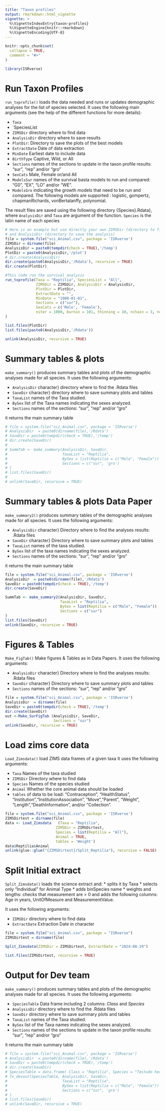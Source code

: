 ```yaml
---
title: "Taxon profiles"
output: rmarkdown::html_vignette
vignette: >
  %\VignetteIndexEntry{taxon-profiles}
  %\VignetteEngine{knitr::rmarkdown}
  %\VignetteEncoding{UTF-8}
---
```


```r
knitr::opts_chunk$set(
  collapse = TRUE,
  comment = "#>"
)
```

```r
library(ISRverse)
```

<!-- WARNING - This vignette is generated by {fusen} from dev/flat_main.Rmd: do not edit by hand -->

# Run Taxon Profiles

`run_txprofile()` loads the data needed and runs or updates demographic analyses for the list of species selected. It uses the following main arguments (see the help of the different functions for more details):

* `Taxa` 
* `SpeciesList
* `ZIMSDir` directory where to find data
* `AnalysisDir`  directory where to save results
* `PlotDir`: Directory to save the plots of the best models
* `ExtractDate`  Date of data extraction
* `MinDate`  Earliest date to include data
* `BirthType` Captive, Wild, or All
* `Sections` names of the sections to update in the taxon profile results: "sur", "rep" and/or "gro"
* `SexCats` Male, Female or/and All
* `ModelsSur` names of the survival basta models to run and compared: "G0", "EX", "LO" and/or "WE".
* `ModelsGro` indicating the growth models that need to be run and compared. The following models are supported : logistic, gompertz, chapmanRichards, vonBertalanffy, polynomial.

The result files are saved using the following directory \code{{AnalysisDir}\{Taxa}\{Species}.Rdata}, where `AnalysisDir` and `Taxa` are argument of the function. `Species` is the latin name of each species




```r
# Here is an example but use directly your own ZIMSDir (directory to find data) 
# and AnalysisDir (directory to save the analysis)
file = system.file("sci_Animal.csv", package = 'ISRverse')
ZIMSDir = dirname(file)
AnalysisDir = paste0(tempdir(check = TRUE),'/temp')
PlotDir = paste0(AnalysisDir,'/plot')
# dir.create(AnalysisDir)
dir.create(paste0(AnalysisDir,'/Rdata'), recursive = TRUE)
dir.create(PlotDir)

#This code run the survival analysis
run_txprofile(Taxa = "Reptilia", SpeciesList = "All",
              ZIMSDir = ZIMSDir, AnalysisDir = AnalysisDir,
              PlotDir = PlotDir,
              ExtractDate = "",
              MinDate = "1980-01-01",
              Sections = c("sur"),
              SexCats = c('Male', 'Female'),
              niter = 1000, burnin = 101, thinning = 10, nchain = 3, ncpus = 3
)

list.files(PlotDir)
list.files(paste0(AnalysisDir,'/Rdata'))

unlink(AnalysisDir, recursive = TRUE)
```

# Summary tables & plots

`make_summary()` produces summary tables and plots of the demographic analyses made for all species. It uses the following arguments:

* `AnalysisDir` character} directory where to find the .Rdata files
* `SaveDir` character} directory where to save summary plots and tables
* `TaxaList` names of the Taxa studied.
* `BySex` list of the Taxa names indicating the sexes analyzed. 
* `Sections` names of the sections: "sur", "rep" and/or "gro"

it returns the main summary table


```r
# file = system.file("sci_Animal.csv", package = 'ISRverse')
# AnalysisDir  = paste0(dirname(file),'/Rdata')
# SaveDir = paste0(tempdir(check = TRUE),'/temp')
# dir.create(SaveDir)
# 
# SummTab <- make_summary(AnalysisDir, SaveDir,
#                         TaxaList = "Reptilia",
#                         BySex = list(Reptilia = c("Male", "Female")) ,
#                         Sections = c("sur", 'gro')
# )
# list.files(SaveDir)
# 
# unlink(SaveDir, recursive = TRUE)
```

# Summary tables & plots Data Paper

`make_summary2()` produces summary tables of the demographic analyses made for all species. It uses the following arguments:

* `AnalysisDir` character} Directory where to find the analyses results: .Rdata files
* `SaveDir` character} Directory where to save summary plots and tables
* `TaxaList` names of the taxa studied.
* `BySex` list of the taxa names indicating the sexes analyzed. 
* `Sections` names of the sections: "sur", "rep" and/or "gro"

it returns the main summary table


```r
file = system.file("sci_Animal.csv", package = 'ISRverse')
AnalysisDir  = paste0(dirname(file),'/Rdata')
SaveDir = paste0(tempdir(check = TRUE),'/temp')
dir.create(SaveDir)

SummTab <- make_summary2(AnalysisDir, SaveDir,
                         TaxaList = "Reptilia",
                         BySex = list(Reptilia = c("Male", "Female")) ,
                         Sections = c("sur")
)
list.files(SaveDir)
unlink(SaveDir, recursive = TRUE)
```

# Figures & Tables

`Make_FigTab()` Make figures & Tables as in Data Papers. It uses the following arguments:

* `AnalysisDir` character} Directory where to find the analyses results: .Rdata files
* `SaveDir` character} Directory where to save summary plots and tables
* `Sections` names of the sections: "sur", "rep" and/or "gro"


```r
file = system.file("sci_Animal.csv", package = 'ISRverse')
AnalysisDir  = dirname(file)
SaveDir = paste0(tempdir(check = TRUE),'/temp')
dir.create(SaveDir)
out <-Make_SurFigTab (AnalysisDir, SaveDir,
                      Sections = "sur")
unlink(SaveDir, recursive = TRUE)
```

# Load zims core data

`Load_Zimsdata()` load ZIMS data frames of a given taxa It uses the following arguments:

* `Taxa` Names of the taxa studied
* `ZIMSDir` Directory where to find data
* `Species` Names of the species studied
* `Animal` Whether the core animal data should be loaded
* `tables` of data to be load: "Contraception", "HealthStatus", "Institution","InstitutionAssociation", "Move","Parent", "Weight", "Length","DeathInformation", and/or "Collection".


```r
file = system.file("sci_Animal.csv", package = 'ISRverse')
ZIMSDirtest = dirname(file)
data <- Load_Zimsdata	(Taxa = "Reptilia", 
                       ZIMSDir = ZIMSDirtest, 
                       Species = list(Reptilia = "All"),
                       Animal = TRUE,
                       tables = 'Weight') 
data$Reptilia$Animal
unlink(glue::glue("{ZIMSDirtest}/Split_Reptilia"), recursive = FALSE)
```

# Split Initial extract

`Split_Zimsdata()` loads the science extract and:
* splits it by Taxa 
* selects only "Individual" for Animal Type
* adds binSpecies name
* weights and lengths: checks that measurement are > 0 and adds the following columns: Age in years, UnitOfMeasure and MeasurementValue. 

It uses the following arguments:

* `ZIMSDir` directory where to find data
* `ExtractDate` Extraction Date in character



```r
file = system.file("sci_Animal.csv", package = "ISRverse")
ZIMSDirtest = dirname(file)

Split_Zimsdata(ZIMSDir = ZIMSDirtest, ExtractDate = "2024-08-29")

list.files(ZIMSDirtest, recursive = TRUE)
```

# Output for Dev team

`make_summary()` produces summary tables and plots of the demographic analyses made for all species. It uses the following arguments:

* `SpeciesTable` Data frame including 2 columns: *Class* and *Species*
* `AnalysisDir` directory where to find the .Rdata files
* `SaveDir` directory where to save summary plots and tables
* `TaxaList` names of the Taxa studied.
* `BySex` list of the Taxa names indicating the sexes analyzed. 
* `Sections` names of the sections to update in the taxon profile results: "sur", "rep" and/or "gro"

it returns the main summary table


```r
# file = system.file("sci_Animal.csv", package = 'ISRverse')
# AnalysisDir  = paste0(dirname(file),'/Rdata')
# SaveDir = paste0(tempdir(check = TRUE),'/temp')
# dir.create(SaveDir)
# SpeciesTable = data.frame( Class = "Reptilia", Species = "Testudo hermanni")
# Tx_devout(SpeciesTable, AnalysisDir, SaveDir,
#                         TaxaList = "Reptilia",
#                         BySex = list(Reptilia = c("Male", "Female")) ,
#                         Sections = c("sur", 'gro')
# )
# list.files(SaveDir)
# unlink(SaveDir, recursive = TRUE)
```

